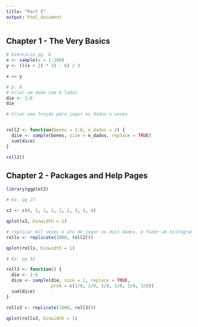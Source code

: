 ```yaml
---
title: "Part I"
output: html_document
---
```


## Chapter 1 - The Very Basics

```r
# Exercicio pg. 6
x <- sample(x = 1:100)
y <- (((x + 2) * 3) - 6) / 3

x == y
```

```r
# p. 8
# Criar um dado com 6 lados
die <- 1:6
die

```
```r
# Criar uma função para jogar os dados n vezes


roll2 <- function(bones = 1:6, n_dados = 2) {
  dice <- sample(bones, size = n_dados, replace = TRUE)
  sum(dice)
}

roll2()
```


## Chapter 2 - Packages and Help Pages

```r
library(ggplot2)
```

```r
# Ex. pg 27

x3 <- c(0, 1, 1, 2, 2, 2, 3, 3, 4)

qplot(x3, binwidth = 1)
```

```r
# replicar mil vezes o ato de jogar os dois dados, e fazer um histograma
rolls <- replicate(1000, roll2())

qplot(rolls, binwidth = 1)
```


```r

# Ex. pg 32

roll3 <- function() {
  die <- 1:6
  dice <- sample(die, size = 2, replace = TRUE, 
                 prob = c(1/8, 1/8, 1/8, 1/8, 1/8, 3/8))
  sum(dice)
}

rolls3 <- replicate(1000, roll3())

qplot(rolls3, binwidth = 1)


```